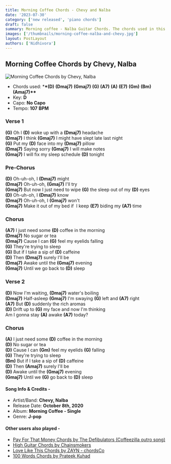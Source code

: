 ```yaml
---
title: Morning Coffee Chords - Chevy and Nalba
date: '2023-07-30'
category: ['new released', 'piano chords']
draft: false
summary: Morning coffee - Nalba Guitar Chords. The chords used in this song are (D) (Dmaj7) (Gmaj7) (G) (A7) (A) (E7) (Gm) (Bm) (Amaj7). The key of this song is D major.
images: ['/thumbnails/morning-coffee-nalba-and-chevy.jpg']
layout: PostLayout
authors: ['Nidhivora']
---
```


## Morning Coffee Chords by Chevy, Nalba

![Morning Coffee Chords by Chevy, Nalba](/thumbnails/morning-coffee-nalba-and-chevy.jpg)

- Chords used: \***\*(D)** **(Dmaj7)** **(Gmaj7)** **(G)** **(A7)** **(A)** **(E7)** **(Gm)** **(Bm)** **(Amaj7)\*\***
- Key: **D**
- Capo: **No Capo**
- Tempo: **107** **BPM**

### Verse 1

**(G)** Oh I **(D)** woke up with a **(Dmaj7)** headache\
**(Dmaj7)** I think **(Gmaj7)** I might have slept late last night\
**(G)** Put my **(D)** face into my **(Dmaj7)** pillow\
**(Dmaj7)** Saying sorry **(Gmaj7)** I will make notes\
**(Gmaj7)** I will fix my sleep schedule **(D)** tonight

### Pre-Chorus

**(D)** Oh-uh-oh, I **(Dmaj7)** might\
**(Dmaj7)** Oh-uh-oh, **(Gmaj7)** I'll try\
**(Gmaj7)** But now I just need to wipe **(G)** the sleep out of my **(D)** eyes\
**(D)** Oh-uh-oh, I **(Dmaj7)** know\
**(Dmaj7)** Oh-uh-oh, I **(Gmaj7)** won't\
**(Gmaj7)** Make it out of my bed if  I keep **(E7)** biding my **(A7)** time

### Chorus

**(A7)** I just need some **(D)** coffee in the morning\
**(Dmaj7)** No sugar or tea\
**(Dmaj7)** Cause I can **(G)** feel my eyelids falling\
**(G)** They're trying to sleep\
**(G)** But if I take a sip of **(D)** caffeine\
**(D)** Then **(Dmaj7)** surely I'll be\
**(Dmaj7)** Awake until the **(Gmaj7)** evening\
**(Gmaj7)** Until we go back to **(D)** sleep

### Verse 2

**(D)** Now I'm waiting, **(Dmaj7)** water's boiling\
**(Dmaj7)** Half-asleep **(Gmaj7)** I'm swaying **(G)** left and **(A7)** right\
**(A7)** But **(D)** suddenly the rich aromas\
**(D)** Drift up to **(G)** my face and now I'm thinking\
Am I gonna stay **(A)** awake **(A7)** today?

### Chorus

**(A)** I just need some **(D)** coffee in the morning\
**(D)** No sugar or tea\
**(D)** Cause I can **(Gm)** feel my eyelids **(G)** falling\
**(G)** They're trying to sleep\
**(Bm)** But if I take a sip of **(D)** caffeine\
**(D)** Then **(Amaj7)** surely I'll be\
**(D)** Awake until the **(Gmaj7)** evening\
**(Gmaj7)** Until we **(G)** go back to **(D)** sleep

#### Song Info & Credits -

- Artist/Band: **Chevy, Nalba**
- Release Date: **October 8th, 2020**
- Album: **Morning Coffee - Single**
- Genre: **J-pop**

#### Other users also played -

- [Pay For That Money Chords by The Defibulators (Coffeezilla outro song)](https://www.chordsco.com/chords/pay-for-that-money-chords-by-the-defibulators-coffeezilla-outro-song)
- [High Guitar Chords by Chainsmokers](https://www.chordsco.com/chords/high-guitar-chords-by-chainsmokers)
- [Love Like This Chords by ZAYN - chordsCo](https://www.chordsco.com/chords/love-like-this-chords-by-zayn-chordsco)
- [100 Words Chords by Prateek Kuhad](https://www.chordsco.com/chords/100-words-chords-by-prateek-kuhad)
